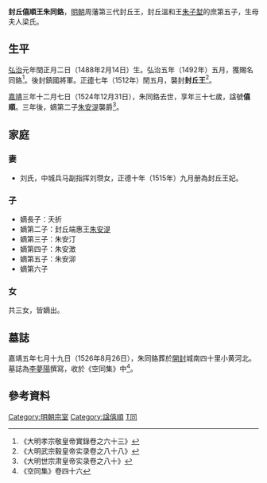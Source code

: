 '''封丘僖順王朱同鉻'''{{BD|1488年|2月14日|1524年|12月31日|catIdx=Z朱}}，[[明朝|明朝]]周藩第三代封丘王，封丘溫和王[[朱子堼|朱子堼]]的庶第五子，生母夫人梁氏。

==生平==
[[弘治|弘治]]元年閏正月二日（1488年2月14日）生。弘治五年（1492年）五月，獲賜名同鉻<ref>《大明孝宗敬皇帝實錄卷之六十三》</ref>。後封鎮國將軍。[[正德_(明朝)|正德]]七年（1512年）閏五月，襲封'''封丘王'''<ref>《大明武宗毅皇帝实录卷之八十八》</ref>。

[[嘉靖|嘉靖]]三年十二月七日（1524年12月31日），朱同鉻去世，享年三十七歲，諡號'''僖順'''。三年後，嫡第二子[[朱安湜|朱安湜]]襲爵<ref name=s80>《大明世宗肃皇帝实录卷之八十》</ref>。

==家庭==
===妻===
*刘氏，中城兵马副指挥刘瓒女，正德十年（1515年）九月册為封丘王妃。

===子===
*嫡長子：夭折
*嫡第二子：封丘端惠王[[朱安湜|朱安湜]]
*嫡第三子：朱安汀
*嫡第四子：朱安澂
*嫡第五子：朱安泖
*嫡第六子

===女===
共三女，皆嫡出。

==墓誌==
嘉靖五年七月十九日（1526年8月26日），朱同鉻葬於[[開封府|開封]]城南四十里小黄河北。墓誌為[[李夢陽|李夢陽]]撰寫，收於《空同集》中<ref>《空同集》卷四十六</ref>。
{{Quotation|
封丘僖順王墓誌銘<br>
僖順王者，封丘温和王子也。温和父曰康懿王，康懿父曰周定王，周定父是為太祖高皇帝。初，温和年四十餘，無子，憂之。時先大夫為王教授，王問教授：“何以能子？”先大夫對曰：“仁者必後。”於是，温和戒嚴刻、務寬惠、削謀計、斷酒省慾，已而連生四子。僖順其四也，獨肖其父。父虬髯，乃諸兄不虬髯，獨僖順虬髯。先大夫退而私謂人曰：“王之傳四鎮國乎？吾奇其貌。”已而，長男夭，二、三以花生廢，而僖順果王。王諱同鉻，母梁夫人也。以弘治元年閏正月二日生，生二十三年為王。王十四年，是為嘉靖三年十二月七日而王薨，年三十有七耳。訃聞，今皇帝驚悼，遣祭、議謚、營塟。乃嘉靖五年七月十有九日，葬汴城南四十里小黄河北，實行人邊彦駱奉勑經營之者。王為人英雄，有才畧，然心恒，上人業，豢僮媵，徵聲樂，交豪貴，結勢權，收置木石，將大治宮室，未竟而殂。初，王好夜宴，鐘鼓管籥，闐喧徹宵，雞鳴月墜，香粉銷落，舄履雜糅，而其興愈酣。或勸焉，王弗之從也，竟以此殂。妃劉氏。六子三女，皆嫡出：長子先卒；次安湜，襲其爵；次安汀；次安澂；次安泖；餘未名也。銘曰：<br>
大明建侯，同姓者王。强支碁布，周則蕃昌。封丘三傳，僖順逾揚。御下以嚴，賓友用禮。内獲賢助，外有任使。温和捐舘，廩無餘米。庫鮮剩錢，朱殿蕪圮。僖順承之，蹶然而起。錦箏寳瑟，玉斚珠履。享厚中奪，斯也常理。三世並庶，今嗣則嫡。國祚無疆，襲繼綿逖。生氣是乘，而祉永錫。
}}

==參考資料==
{{reflist|2}}

{{s-start}}
{{s-bef|before=父溫和王[[朱子堼|朱子堼]]}}
{{s-ttl|title=[[明朝藩王列表_(周王系)#封丘國|明封丘國國王]]|years=1512年－1524年}}
{{s-aft|after=子端惠王[[朱安湜|朱安湜]]}}
{{end}}

[[Category:明朝宗室|Category:明朝宗室]]
[[Category:諡僖順|Category:諡僖順]]
[[Category:朱姓|T同]]